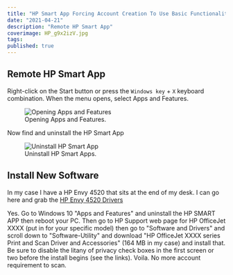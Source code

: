 ```yaml
---
title: "HP Smart App Forcing Account Creation To Use Basic Functionality"
date: "2021-04-21"
description: "Remote HP Smart App"
coverimage: HP_g9x2izV.jpg
tags: 
published: true
---
```


## Remote HP Smart App

Right-click on the Start button or press the `Windows key` + `X` keyboard combination. When the menu opens, select Apps and Features.

<figure class="figure text-center col-xs-12 col-sm-12 col-lg-12">
<img src="/static/986c94ed-1742-4c2f-8150-8eb11f8930f0.png" class="img-fluid" alt="Opening Apps and Features">
  <figcaption class="figure-caption text-center fw-normal text-dark">Opening Apps and Features.</figcaption>
</figure>

Now find and uninstall the HP Smart App

<figure class="figure text-center col-xs-12 col-sm-12 col-lg-12">
<img src="/static/3cd82287-cef9-4b0a-b3b4-94e945767381.png" class="img-fluid" alt="Uninstall HP Smart App">
  <figcaption class="figure-caption text-center fw-normal text-dark">Uninstall HP Smart Apps.</figcaption>
</figure>


## Install New Software

In my case I have a HP Envy 4520 that sits at the end of my desk. I can go here and grab the [HP Envy 4520 Drivers](https://support.hp.com/gb-en/drivers/selfservice/closure/hp-envy-4520-all-in-one-printer-series/5447920)

Yes. Go to Windows 10 "Apps and Features" and uninstall the HP SMART APP then reboot your PC. Then go to HP Support web page for HP OfficeJet XXXX (put in for your specific model) then go to "Software and Drivers" and scroll down to "Software-Utility" and download "HP OfficeJet XXXX series Print and Scan Driver and Accessories" (164 MB in my case) and install that. Be sure to disable the litany of privacy check boxes in the first screen or two before the install begins (see the links). Voila. No more account requirement to scan.